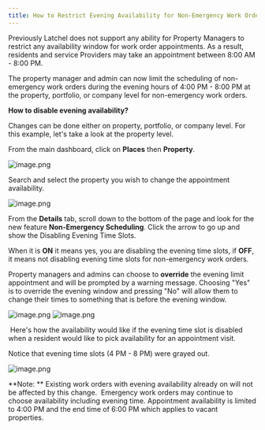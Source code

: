 ```yaml
---
title: How to Restrict Evening Availability for Non-Emergency Work Orders
---
```


Previously Latchel does not support any ability for Property Managers to restrict any availability window for work order appointments. As a result, residents and service Providers may take an appointment between 8:00 AM - 8:00 PM.

The property manager and admin can now limit the scheduling of non-emergency work orders during the evening hours of 4:00 PM - 8:00 PM at the property, portfolio, or company level for non-emergency work orders.

**How to disable evening availability?**

Changes can be done either on property, portfolio, or company level. For this example, let's take a look at the property level. 

From the main dashboard, click on **Places** then **Property**. 

<Frame>
  <img src="/images/rtaImage-2-64.jpg" alt="image.png"/>
</Frame>


Search and select the property you wish to change the appointment availability. 

<Frame>
  <img src="/images/rtaImage-2-65.jpg" alt="image.png"/>
</Frame>


From the **Details** tab, scroll down to the bottom of the page and look for the new feature **Non-Emergency Scheduling**. Click the arrow to go up and show the Disabling Evening Time Slots.

When it is **ON** it means yes, you are disabling the evening time slots, if **OFF**, it means not disabling evening time slots for non-emergency work orders. 

Property managers and admins can choose to **override** the evening limit appointment and will be prompted by a warning message. Choosing "Yes" is to override the evening window and pressing "No" will allow them to change their times to something that is before the evening window.

<Frame>
  <img src="/images/rtaImage-2-66.jpg" alt="image.png"/>
</Frame>


<Frame>
  <img src="/images/rtaImage-2-67.jpg" alt="image.png"/>
</Frame>

 Here's how the availability would like if the evening time slot is disabled when a resident would like to pick availability for an appointment visit.

Notice that evening time slots (4 PM - 8 PM) were grayed out. 

<Frame>
  <img src="/images/rtaImage-2-68.jpg" alt="image.png"/>
</Frame>

**Note: **
Existing work orders with evening availability already on will not be affected by this change. 
Emergency work orders may continue to choose availability including evening time.
Appointment availability is limited to 4:00 PM and the end time of 6:00 PM which applies to vacant properties. 

